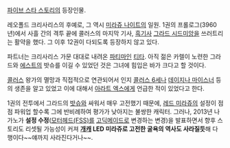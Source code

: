 [[파이브 스타 스토리]]의 등장인물.

레오폴드 크리사리스의 후예로, 그 역시 [[미라쥬 나이트]]의 일원. 1권의 프롤로그(3960년)에서 사흘 간의 격투 끝에 콜러스의 마지막 기사, [[흑기사]] [[그라드 시드미앙]]을 쓰러트리는 활약을 했다. 그 이후 12권이 다되도록 등장하지 않고 있다.

파트너는 크리사리스 가문 대대로 내려온 [[파티마]]인 [[티타]]. 아직 젊은 카렐이 노련한 그라드와 [[에스트]]의 밧슈를 이길 수 있었던 것은 그녀에 힘입은 바가 크다고 할 것이다.

[[콜러스]] 왕가의 멸망과 직접적으로 연관되어서 인지 [[콜러스 6세]]나 [[데이지나 마이스너]] 등의 생존을 알고 있었고 이에 대해서 [[아라트 엑스]]에게 언급한 적이 있었다고 한다.

1권의 전투에서 그라드의 [[밧슈]]와 싸워서 매우 고전했기 때문에, [[레드 미라쥬]]의 설정이 점점 파워업 할수록 그에 반비례하여 평가가 낮아지는 불쌍한 캐릭터. 그러나, 2013년 나가노가 '''설정 수정'''([[모터헤드(FSS)]]를 [[고딕메이드]]로 변경하는 변경)을 발표하면서 향후 스토리도 리셋될 가능성이 커져 '''[[개캐]] LED 미라쥬로 고전한 굴욕의 역사도 사라질듯'''해 다행이다~~얘까지 사라진다거나~~.
